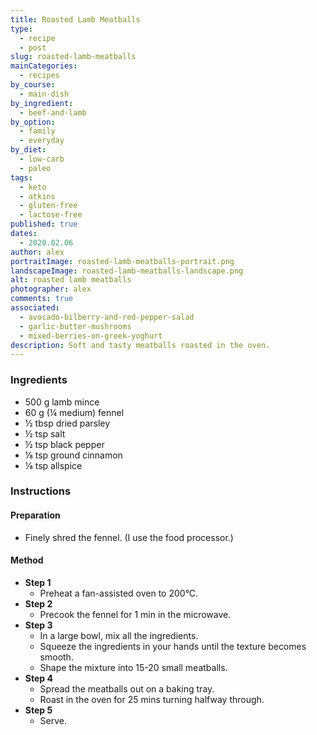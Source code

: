 ```yaml
---
title: Roasted Lamb Meatballs
type:
  - recipe
  - post
slug: roasted-lamb-meatballs
mainCategories: 
  - recipes
by_course:
  - main-dish
by_ingredient:
  - beef-and-lamb
by_option:
  - family
  - everyday
by_diet:
  - low-carb
  - paleo
tags:
  - keto
  - atkins
  - gluten-free
  - lactose-free
published: true
dates: 
  - 2020.02.06
author: alex
portraitImage: roasted-lamb-meatballs-portrait.png
landscapeImage: roasted-lamb-meatballs-landscape.png
alt: roasted lamb meatballs
photographer: alex
comments: true
associated: 
  - avocado-bilberry-and-red-pepper-salad
  - garlic-butter-mushrooms
  - mixed-berries-on-greek-yoghurt
description: Soft and tasty meatballs roasted in the oven.
---
```


<Ingredients>

### Ingredients
    
  - 500 g lamb mince
  - 60 g (¼ medium) fennel 
  - ½ tbsp dried parsley
  - ½ tsp salt
  - ½ tsp black pepper
  - ⅛ tsp ground cinnamon
  - ⅛ tsp allspice

</Ingredients>

<Instructions>

### Instructions

#### Preparation

  - Finely shred the fennel. (I use the food processor.)

#### Method

  - **Step 1**
    - Preheat a fan-assisted oven to 200°C.
  - **Step 2**
    - Precook the fennel for 1 min in the microwave.
  - **Step 3**
    - In a large bowl, mix all the ingredients.
    - Squeeze the ingredients in your hands until the texture becomes smooth.
    - Shape the mixture into 15-20 small meatballs.
  - **Step 4**
    - Spread the meatballs out on a baking tray.
    - Roast in the oven for 25 mins turning halfway through.
  - **Step 5**
    - Serve.

</Instructions>